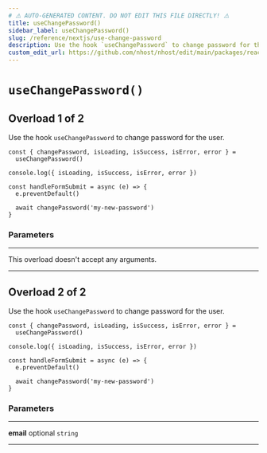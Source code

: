 ```yaml
---
# ⚠️ AUTO-GENERATED CONTENT. DO NOT EDIT THIS FILE DIRECTLY! ⚠️
title: useChangePassword()
sidebar_label: useChangePassword()
slug: /reference/nextjs/use-change-password
description: Use the hook `useChangePassword` to change password for the user.
custom_edit_url: https://github.com/nhost/nhost/edit/main/packages/react/src/useChangePassword.ts#L49
---
```


# `useChangePassword()`

## Overload 1 of 2

Use the hook `useChangePassword` to change password for the user.

```tsx
const { changePassword, isLoading, isSuccess, isError, error } =
  useChangePassword()

console.log({ isLoading, isSuccess, isError, error })

const handleFormSubmit = async (e) => {
  e.preventDefault()

  await changePassword('my-new-password')
}
```

### Parameters

---

<span className="light-grey">This overload doesn't accept any arguments.</span>

---

## Overload 2 of 2

Use the hook `useChangePassword` to change password for the user.

```tsx
const { changePassword, isLoading, isSuccess, isError, error } =
  useChangePassword()

console.log({ isLoading, isSuccess, isError, error })

const handleFormSubmit = async (e) => {
  e.preventDefault()

  await changePassword('my-new-password')
}
```

### Parameters

---

**<span className="parameter-name">email</span>** <span className="optional-status">optional</span> <code>string</code>

---
